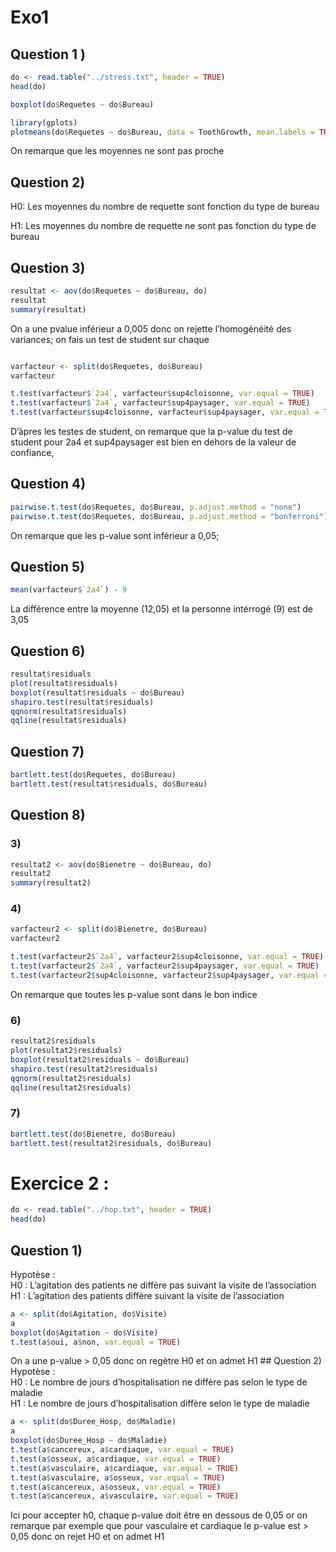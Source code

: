 # Exo1
## Question 1 )
```r
do <- read.table("../stress.txt", header = TRUE)
head(do)
```
```r
boxplot(do$Requetes ~ do$Bureau)
```
```r
library(gplots)
plotmeans(do$Requetes ~ do$Bureau, data = ToothGrowth, mean.labels = TRUE, connect = FALSE)
```

On remarque que les moyennes ne sont pas proche

## Question 2)

H0: Les moyennes du nombre de requette sont fonction du type de bureau <br>

H1: Les moyennes du nombre de requette ne sont pas fonction du type de bureau


## Question 3)
```r
resultat <- aov(do$Requetes ~ do$Bureau, do)
resultat
summary(resultat)
```
On a une pvalue inférieur a 0,005 donc on rejette l'homogénéité des variances; on fais un test de student sur chaque
```r

```
```r
varfacteur <- split(do$Requetes, do$Bureau)
varfacteur

t.test(varfacteur$`2a4`, varfacteur$sup4cloisonne, var.equal = TRUE)
t.test(varfacteur$`2a4`, varfacteur$sup4paysager, var.equal = TRUE)
t.test(varfacteur$sup4cloisonne, varfacteur$sup4paysager, var.equal = TRUE)

```
D'àpres les testes de student, on remarque que la p-value du test de student pour 2a4 et sup4paysager est bien en dehors de la valeur de confiance,

## Question 4)


```r
pairwise.t.test(do$Requetes, do$Bureau, p.adjust.method = "none")
pairwise.t.test(do$Requetes, do$Bureau, p.adjust.method = "bonferroni")
```

On remarque que les p-value sont inférieur a 0,05;

## Question 5)

```r
mean(varfacteur$`2a4`) - 9
```
La différence entre la moyenne (12,05) et la personne intérrogé (9) est de 3,05

## Question 6)
```r
resultat$residuals
plot(resultat$residuals)
boxplot(resultat$residuals ~ do$Bureau)
shapiro.test(resultat$residuals)
qqnorm(resultat$residuals)
qqline(resultat$residuals)
```
## Question 7)

```r
bartlett.test(do$Requetes, do$Bureau)
bartlett.test(resultat$residuals, do$Bureau)
```
## Question 8)
### 3)
```r
resultat2 <- aov(do$Bienetre ~ do$Bureau, do)
resultat2
summary(resultat2)
```
### 4)
```r
varfacteur2 <- split(do$Bienetre, do$Bureau)
varfacteur2

t.test(varfacteur2$`2a4`, varfacteur2$sup4cloisonne, var.equal = TRUE)
t.test(varfacteur2$`2a4`, varfacteur2$sup4paysager, var.equal = TRUE)
t.test(varfacteur2$sup4cloisonne, varfacteur2$sup4paysager, var.equal = TRUE)
```
On remarque que toutes les p-value sont dans le bon indice

### 6)

```r
resultat2$residuals
plot(resultat2$residuals)
boxplot(resultat2$residuals ~ do$Bureau)
shapiro.test(resultat2$residuals)
qqnorm(resultat2$residuals)
qqline(resultat2$residuals)
```

### 7)
```r
bartlett.test(do$Bienetre, do$Bureau)
bartlett.test(resultat2$residuals, do$Bureau)
```
# Exercice 2 :
```r
do <- read.table("../hop.txt", header = TRUE)
head(do)
```
## Question 1)
Hypotèse : <br>
H0 : L’agitation des patients ne diffère pas suivant la visite de l’association <br>
H1 :  L’agitation des patients  diffère  suivant la visite de l’association
```r
a <- split(do$Agitation, do$Visite)
a
boxplot(do$Agitation ~ do$Visite)
t.test(a$oui, a$non, var.equal = TRUE)
```
On a une p-value > 0,05 donc on regètre H0 et on admet H1
## Question 2)
Hypotèse : <br>
H0 : Le nombre de jours d’hospitalisation  ne diffère pas selon le type de maladie <br>
H1 :  Le nombre de jours d’hospitalisation diffère selon le type de maladie

```r
a <- split(do$Duree_Hosp, do$Maladie)
a
boxplot(do$Duree_Hosp ~ do$Maladie)
t.test(a$cancereux, a$cardiaque, var.equal = TRUE)
t.test(a$osseux, a$cardiaque, var.equal = TRUE)
t.test(a$vasculaire, a$cardiaque, var.equal = TRUE)
t.test(a$vasculaire, a$osseux, var.equal = TRUE)
t.test(a$cancereux, a$osseux, var.equal = TRUE)
t.test(a$cancereux, a$vasculaire, var.equal = TRUE)
```


Ici pour accepter h0, chaque p-value doit être en dessous de 0,05 or on remarque par exemple que pour vasculaire et cardiaque le p-value est > 0,05 donc on rejet H0 et on admet H1

